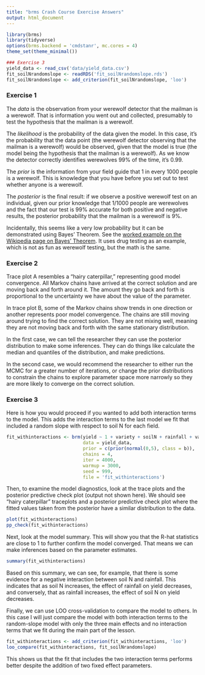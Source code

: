 ```yaml
---
title: "brms Crash Course Exercise Answers"
output: html_document
---
```


```r
library(brms)
library(tidyverse)
options(brms.backend = 'cmdstanr', mc.cores = 4)
theme_set(theme_minimal())

### Exercise 3
yield_data <- read_csv('data/yield_data.csv')
fit_soilNrandomslope <- readRDS('fit_soilNrandomslope.rds')
fit_soilNrandomslope <- add_criterion(fit_soilNrandomslope, 'loo')
```

### Exercise 1

The *data* is the observation from your werewolf detector that the mailman is a werewolf. That is information you went out and collected, presumably to test the hypothesis that the mailman is a werewolf.

The *likelihood* is the probability of the data given the model. In this case, it's the probability that the data point (the werewolf detector observing that the mailman is a werewolf) would be observed, given that the model is true (the model being the hypothesis that the mailman is a werewolf). As we know the detector correctly identifies werewolves 99% of the time, it's 0.99.

The *prior* is the information from your field guide that 1 in every 1000 people is a werewolf. This is knowledge that you have before you set out to test whether anyone is a werewolf.

The *posterior* is the final result: if we observe a positive werewolf test on an individual, given our prior knowledge that 1/1000 people are werewolves and the fact that our test is 99% accurate for both positive and negative results, the posterior probability that the mailman is a werewolf is 9%.

Incidentally, this seems like a very low probability but it can be demonstrated using Bayes' Theorem. See the [worked example on the Wikipedia page on Bayes' Theorem](https://en.wikipedia.org/wiki/Bayes%27_theorem#Examples). It uses drug testing as an example, which is not as fun as werewolf testing, but the math is the same.

### Exercise 2

Trace plot A resembles a "hairy caterpillar," representing good model convergence. All Markov chains have arrived at the correct solution and are moving back and forth around it. The amount they go back and forth is proportional to the uncertainty we have about the value of the parameter.

In trace plot B, some of the Markov chains show trends in one direction or another represents poor model convergence. The chains are still moving around trying to find the correct solution. They are not mixing well, meaning they are not moving back and forth with the same stationary distribution.

In the first case, we can tell the researcher they can use the posterior distribution to make some inferences. They can do things like calculate the median and quantiles of the distribution, and make predictions.

In the second case, we would recommend the researcher to either run the MCMC for a greater number of iterations, or change the prior distributions to constrain the chains to explore parameter space more narrowly so they are more likely to converge on the correct solution.

### Exercise 3

Here is how you would proceed if you wanted to add both interaction terms to the model. This adds the interaction terms to the last model we fit that included a random slope with respect to soil N for each field.

```r
fit_withinteractions <- brm(yield ~ 1 + variety + soilN + rainfall + variety:soilN + soilN:rainfall + (1 + soilN | field),
                            data = yield_data,
                            prior = c(prior(normal(0,5), class = b)),
                            chains = 4,
                            iter = 4000,
                            warmup = 3000,
                            seed = 999,
                            file = 'fit_withinteractions')
```

Then, to examine the model diagnostics, look at the trace plots and the posterior predictive check plot (output not shown here). We should see "hairy caterpillar" traceplots and a posterior predictive check plot where the fitted values taken from the posterior have a similar distribution to the data.

```r
plot(fit_withinteractions)
pp_check(fit_withinteractions)
```

Next, look at the model summary. This will show you that the R-hat statistics are close to 1 to further confirm the model converged. That means we can make inferences based on the parameter estimates. 

```r
summary(fit_withinteractions)
```

Based on this summary, we can see, for example, that there is some evidence for a negative interaction between soil N and rainfall. This indicates that as soil N increases, the effect of rainfall on yield decreases, and conversely, that as rainfall increases, the effect of soil N on yield decreases.

Finally, we can use LOO cross-validation to compare the model to others. In this case I will just compare the model with both interaction terms to the random-slope model with only the three main effects and no interaction terms that we fit during the main part of the lesson.

```r
fit_withinteractions <- add_criterion(fit_withinteractions, 'loo')
loo_compare(fit_withinteractions, fit_soilNrandomslope)
```

This shows us that the fit that includes the two interaction terms performs better despite the addition of two fixed effect parameters.
